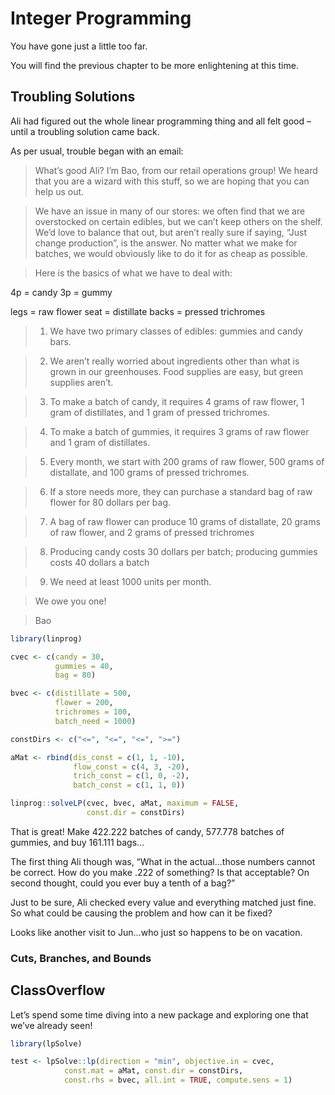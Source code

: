 # Integer Programming

You have gone just a little too far. 

You will find the previous chapter to be more enlightening at this time.

## Troubling Solutions

Ali had figured out the whole linear programming thing and all felt good -- until a troubling solution came back.

As per usual, trouble began with an email:

> What's good Ali? I'm Bao, from our retail operations group! We heard that you are a wizard with this stuff, so we are hoping that you can help us out.

> We have an issue in many of our stores: we often find that we are overstocked on certain edibles, but we can't keep others on the shelf. We'd love to balance that out, but aren't really sure if saying, "Just change production", is the answer. No matter what we make for batches, we would obviously like to do it for as cheap as possible.

> Here is the basics of what we have to deal with:

4p = candy
3p = gummy

legs = raw flower
seat = distillate
backs = pressed trichromes

> 1. We have two primary classes of edibles: gummies and candy bars.

> 2. We aren't really worried about ingredients other than what is grown in our greenhouses. Food supplies are easy, but green supplies aren't.

> 3. To make a batch of candy, it requires 4 grams of raw flower, 1 gram of distillates, and 1 gram of pressed trichromes.

> 4. To make a batch of gummies, it requires 3 grams of raw flower and 1 gram of distillates.

> 5. Every month, we start with 200 grams of raw flower, 500 grams of distallate, and 100 grams of pressed trichromes.

> 6. If a store needs more, they can purchase a standard bag of raw flower for 80 dollars per bag.

> 7. A bag of raw flower can produce 10 grams of distallate, 20 grams of raw flower, and 2 grams of pressed trichromes

> 8. Producing candy costs 30 dollars per batch; producing gummies costs 40 dollars a batch

> 9. We need at least 1000 units per month.

> We owe you one!

> Bao


```r
library(linprog)

cvec <- c(candy = 30,
          gummies = 40,
          bag = 80)

bvec <- c(distillate = 500,
          flower = 200,
          trichromes = 100,
          batch_need = 1000)

constDirs <- c("<=", "<=", "<=", ">=")

aMat <- rbind(dis_const = c(1, 1, -10),
              flow_const = c(4, 3, -20),
              trich_const = c(1, 0, -2),
              batch_const = c(1, 1, 0))

linprog::solveLP(cvec, bvec, aMat, maximum = FALSE,
                 const.dir = constDirs)
```

That is great! Make 422.222 batches of candy, 577.778 batches of gummies, and buy 161.111 bags...

The first thing Ali though was, "What in the actual...those numbers cannot be correct. How do you make .222 of something? Is that acceptable? On second thought, could you ever buy a tenth of a bag?" 

Just to be sure, Ali checked every value and everything matched just fine. So what could be causing the problem and how can it be fixed?

Looks like another visit to Jun...who just so happens to be on vacation.

### Cuts, Branches, and Bounds



## ClassOverflow

Let's spend some time diving into a new package and exploring one that we've already seen!

```r
library(lpSolve)

test <- lpSolve::lp(direction = "min", objective.in = cvec,
            const.mat = aMat, const.dir = constDirs,
            const.rhs = bvec, all.int = TRUE, compute.sens = 1)
```

